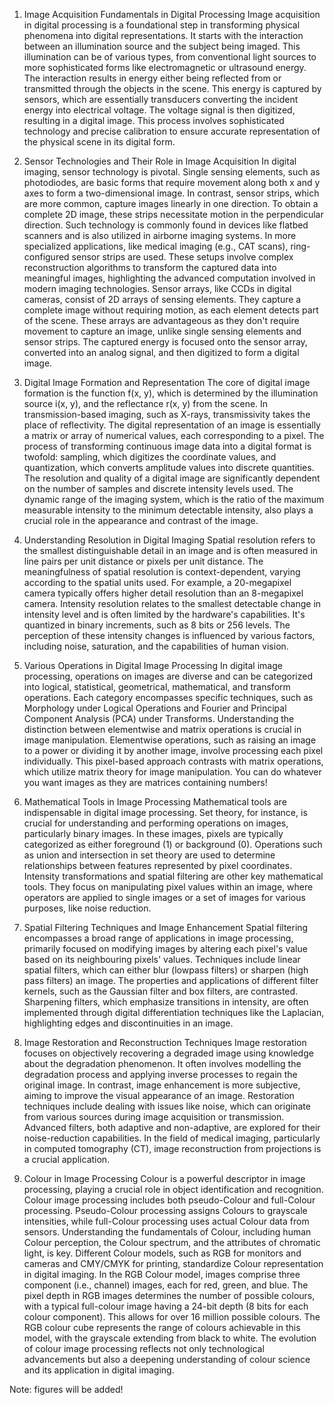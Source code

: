 1. Image Acquisition Fundamentals in Digital Processing
Image acquisition in digital processing is a foundational step in transforming physical phenomena into digital representations. It starts with the interaction between an illumination source and the subject being imaged. This illumination can be of various types, from conventional light sources to more sophisticated forms like electromagnetic or ultrasound energy. The interaction results in energy either being reflected from or transmitted through the objects in the scene. This energy is captured by sensors, which are essentially transducers converting the incident energy into electrical voltage. The voltage signal is then digitized, resulting in a digital image. This process involves sophisticated technology and precise calibration to ensure accurate representation of the physical scene in its digital form.

2. Sensor Technologies and Their Role in Image Acquisition
In digital imaging, sensor technology is pivotal. Single sensing elements, such as photodiodes, are basic forms that require movement along both x and y axes to form a two-dimensional image. In contrast, sensor strips, which are more common, capture images linearly in one direction. To obtain a complete 2D image, these strips necessitate motion in the perpendicular direction. Such technology is commonly found in devices like flatbed scanners and is also utilized in airborne imaging systems. In more specialized applications, like medical imaging (e.g., CAT scans), ring-configured sensor strips are used. These setups involve complex reconstruction algorithms to transform the captured data into meaningful images, highlighting the advanced computation involved in modern imaging technologies. Sensor arrays, like CCDs in digital cameras, consist of 2D arrays of sensing elements. They capture a complete image without requiring motion, as each element detects part of the scene. These arrays are advantageous as they don't require movement to capture an image, unlike single sensing elements and sensor strips. The captured energy is focused onto the sensor array, converted into an analog signal, and then digitized to form a digital image.

3. Digital Image Formation and Representation
The core of digital image formation is the function f(x, y), which is determined by the illumination source i(x, y), and the reflectance r(x, y) from the scene. In transmission-based imaging, such as X-rays, transmissivity takes the place of reflectivity. The digital representation of an image is essentially a matrix or array of numerical values, each corresponding to a pixel. The process of transforming continuous image data into a digital format is twofold: sampling, which digitizes the coordinate values, and quantization, which converts amplitude values into discrete quantities. The resolution and quality of a digital image are significantly dependent on the number of samples and discrete intensity levels used. The dynamic range of the imaging system, which is the ratio of the maximum measurable intensity to the minimum detectable intensity, also plays a crucial role in the appearance and contrast of the image.

4. Understanding Resolution in Digital Imaging
Spatial resolution refers to the smallest distinguishable detail in an image and is often measured in line pairs per unit distance or pixels per unit distance. The meaningfulness of spatial resolution is context-dependent, varying according to the spatial units used. For example, a 20-megapixel camera typically offers higher detail resolution than an 8-megapixel camera. Intensity resolution relates to the smallest detectable change in intensity level and is often limited by the hardware's capabilities. It's quantized in binary increments, such as 8 bits or 256 levels. The perception of these intensity changes is influenced by various factors, including noise, saturation, and the capabilities of human vision.

5. Various Operations in Digital Image Processing
In digital image processing, operations on images are diverse and can be categorized into logical, statistical, geometrical, mathematical, and transform operations. Each category encompasses specific techniques, such as Morphology under Logical Operations and Fourier and Principal Component Analysis (PCA) under Transforms. Understanding the distinction between elementwise and matrix operations is crucial in image manipulation. Elementwise operations, such as raising an image to a power or dividing it by another image, involve processing each pixel individually. This pixel-based approach contrasts with matrix operations, which utilize matrix theory for image manipulation. You can do whatever you want images as they are matrices containing numbers!

6. Mathematical Tools in Image Processing
Mathematical tools are indispensable in digital image processing. Set theory, for instance, is crucial for understanding and performing operations on images, particularly binary images. In these images, pixels are typically categorized as either foreground (1) or background (0). Operations such as union and intersection in set theory are used to determine relationships between features represented by pixel coordinates. Intensity transformations and spatial filtering are other key mathematical tools. They focus on manipulating pixel values within an image, where operators are applied to single images or a set of images for various purposes, like noise reduction.

7. Spatial Filtering Techniques and Image Enhancement
Spatial filtering encompasses a broad range of applications in image processing, primarily focused on modifying images by altering each pixel's value based on its neighbouring pixels' values. Techniques include linear spatial filters, which can either blur (lowpass filters) or sharpen (high pass filters) an image. The properties and applications of different filter kernels, such as the Gaussian filter and box filters, are contrasted. Sharpening filters, which emphasize transitions in intensity, are often implemented through digital differentiation techniques like the Laplacian, highlighting edges and discontinuities in an image.

8. Image Restoration and Reconstruction Techniques
Image restoration focuses on objectively recovering a degraded image using knowledge about the degradation phenomenon. It often involves modelling the degradation process and applying inverse processes to regain the original image. In contrast, image enhancement is more subjective, aiming to improve the visual appearance of an image. Restoration techniques include dealing with issues like noise, which can originate from various sources during image acquisition or transmission. Advanced filters, both adaptive and non-adaptive, are explored for their noise-reduction capabilities. In the field of medical imaging, particularly in computed tomography (CT), image reconstruction from projections is a crucial application.

9. Colour in Image Processing
Colour is a powerful descriptor in image processing, playing a crucial role in object identification and recognition. Colour image processing includes both pseudo-Colour and full-Colour processing. Pseudo-Colour processing assigns Colours to grayscale intensities, while full-Colour processing uses actual Colour data from sensors. Understanding the fundamentals of Colour, including human Colour perception, the Colour spectrum, and the attributes of chromatic light, is key. Different Colour models, such as RGB for monitors and cameras and CMY/CMYK for printing, standardize Colour representation in digital imaging.
In the RGB Colour model, images comprise three component (i.e., channel) images, each for red, green, and blue. The pixel depth in RGB images determines the number of possible colours, with a typical full-colour image having a 24-bit depth (8 bits for each colour component). This allows for over 16 million possible colours. The RGB colour cube represents the range of colours achievable in this model, with the grayscale extending from black to white. The evolution of colour image processing reflects not only technological advancements but also a deepening understanding of colour science and its application in digital imaging.

Note: figures will be added!